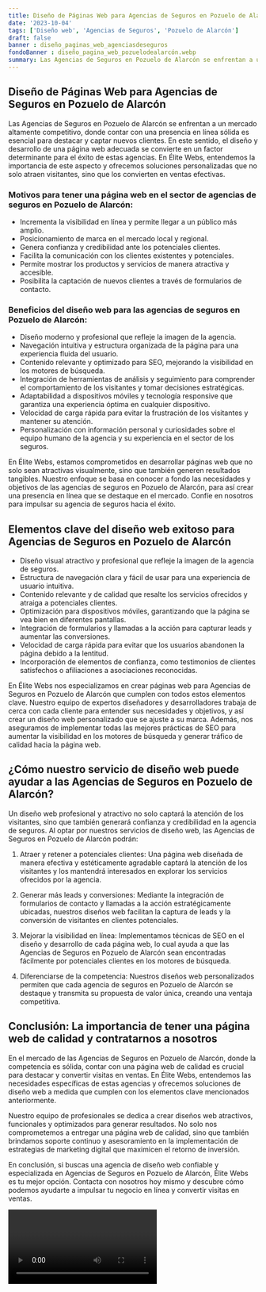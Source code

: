 ```yaml
---
title: Diseño de Páginas Web para Agencias de Seguros en Pozuelo de Alarcón
date: '2023-10-04'
tags: ['Diseño web', 'Agencias de Seguros', 'Pozuelo de Alarcón']
draft: false
banner : diseño_paginas_web_agenciasdeseguros
fondoBanner : diseño_pagina_web_pozuelodealarcón.webp
summary: Las Agencias de Seguros en Pozuelo de Alarcón se enfrentan a un mercado altamente competitivo, donde contar con una presencia en línea sólida es esencial para destacar y captar nuevos clientes. En este sentido, el diseño y desarrollo de una página web adecuada se convierte en un factor determinante para el éxito de estas agencias. En Élite Webs, entendemos la importancia de este aspecto y ofrecemos soluciones personalizadas que no solo atraen visitantes, sino que los convierten en ventas efectivas.
---
```


## Diseño de Páginas Web para Agencias de Seguros en Pozuelo de Alarcón

Las Agencias de Seguros en Pozuelo de Alarcón se enfrentan a un mercado altamente competitivo, donde contar con una presencia en línea sólida es esencial para destacar y captar nuevos clientes. En este sentido, el diseño y desarrollo de una página web adecuada se convierte en un factor determinante para el éxito de estas agencias. En Élite Webs, entendemos la importancia de este aspecto y ofrecemos soluciones personalizadas que no solo atraen visitantes, sino que los convierten en ventas efectivas.

### Motivos para tener una página web en el sector de agencias de seguros en Pozuelo de Alarcón:

* Incrementa la visibilidad en línea y permite llegar a un público más amplio.
* Posicionamiento de marca en el mercado local y regional.
* Genera confianza y credibilidad ante los potenciales clientes.
* Facilita la comunicación con los clientes existentes y potenciales.
* Permite mostrar los productos y servicios de manera atractiva y accesible.
* Posibilita la captación de nuevos clientes a través de formularios de contacto.

### Beneficios del diseño web para las agencias de seguros en Pozuelo de Alarcón:

* Diseño moderno y profesional que refleje la imagen de la agencia.
* Navegación intuitiva y estructura organizada de la página para una experiencia fluida del usuario.
* Contenido relevante y optimizado para SEO, mejorando la visibilidad en los motores de búsqueda.
* Integración de herramientas de análisis y seguimiento para comprender el comportamiento de los visitantes y tomar decisiones estratégicas.
* Adaptabilidad a dispositivos móviles y tecnología responsive que garantiza una experiencia óptima en cualquier dispositivo.
* Velocidad de carga rápida para evitar la frustración de los visitantes y mantener su atención.
* Personalización con información personal y curiosidades sobre el equipo humano de la agencia y su experiencia en el sector de los seguros.

En Élite Webs, estamos comprometidos en desarrollar páginas web que no solo sean atractivas visualmente, sino que también generen resultados tangibles. Nuestro enfoque se basa en conocer a fondo las necesidades y objetivos de las agencias de seguros en Pozuelo de Alarcón, para así crear una presencia en línea que se destaque en el mercado. Confíe en nosotros para impulsar su agencia de seguros hacia el éxito.

<GifSeo />

<Cta />

## Elementos clave del diseño web exitoso para Agencias de Seguros en Pozuelo de Alarcón

- Diseño visual atractivo y profesional que refleje la imagen de la agencia de seguros.
- Estructura de navegación clara y fácil de usar para una experiencia de usuario intuitiva.
- Contenido relevante y de calidad que resalte los servicios ofrecidos y atraiga a potenciales clientes.
- Optimización para dispositivos móviles, garantizando que la página se vea bien en diferentes pantallas.
- Integración de formularios y llamadas a la acción para capturar leads y aumentar las conversiones.
- Velocidad de carga rápida para evitar que los usuarios abandonen la página debido a la lentitud.
- Incorporación de elementos de confianza, como testimonios de clientes satisfechos o afiliaciones a asociaciones reconocidas.

En Élite Webs nos especializamos en crear páginas web para Agencias de Seguros en Pozuelo de Alarcón que cumplen con todos estos elementos clave. Nuestro equipo de expertos diseñadores y desarrolladores trabaja de cerca con cada cliente para entender sus necesidades y objetivos, y así crear un diseño web personalizado que se ajuste a su marca. Además, nos aseguramos de implementar todas las mejores prácticas de SEO para aumentar la visibilidad en los motores de búsqueda y generar tráfico de calidad hacia la página web.

## ¿Cómo nuestro servicio de diseño web puede ayudar a las Agencias de Seguros en Pozuelo de Alarcón?

Un diseño web profesional y atractivo no solo captará la atención de los visitantes, sino que también generará confianza y credibilidad en la agencia de seguros. Al optar por nuestros servicios de diseño web, las Agencias de Seguros en Pozuelo de Alarcón podrán:

1. Atraer y retener a potenciales clientes: Una página web diseñada de manera efectiva y estéticamente agradable captará la atención de los visitantes y los mantendrá interesados en explorar los servicios ofrecidos por la agencia.

2. Generar más leads y conversiones: Mediante la integración de formularios de contacto y llamadas a la acción estratégicamente ubicadas, nuestros diseños web facilitan la captura de leads y la conversión de visitantes en clientes potenciales.

3. Mejorar la visibilidad en línea: Implementamos técnicas de SEO en el diseño y desarrollo de cada página web, lo cual ayuda a que las Agencias de Seguros en Pozuelo de Alarcón sean encontradas fácilmente por potenciales clientes en los motores de búsqueda.

4. Diferenciarse de la competencia: Nuestros diseños web personalizados permiten que cada agencia de seguros en Pozuelo de Alarcón se destaque y transmita su propuesta de valor única, creando una ventaja competitiva.

## Conclusión: La importancia de tener una página web de calidad y contratarnos a nosotros

En el mercado de las Agencias de Seguros en Pozuelo de Alarcón, donde la competencia es sólida, contar con una página web de calidad es crucial para destacar y convertir visitas en ventas. En Élite Webs, entendemos las necesidades específicas de estas agencias y ofrecemos soluciones de diseño web a medida que cumplen con los elementos clave mencionados anteriormente.

Nuestro equipo de profesionales se dedica a crear diseños web atractivos, funcionales y optimizados para generar resultados. No solo nos comprometemos a entregar una página web de calidad, sino que también brindamos soporte continuo y asesoramiento en la implementación de estrategias de marketing digital que maximicen el retorno de inversión.

En conclusión, si buscas una agencia de diseño web confiable y especializada en Agencias de Seguros en Pozuelo de Alarcón, Élite Webs es tu mejor opción. Contacta con nosotros hoy mismo y descubre cómo podemos ayudarte a impulsar tu negocio en línea y convertir visitas en ventas.

<Video />

<CtaBot job='Agencias de Seguros' city='Pozuelo de Alarcón'/>

<Gmaps query='Pozuelo de Alarcón+españa+maps' />